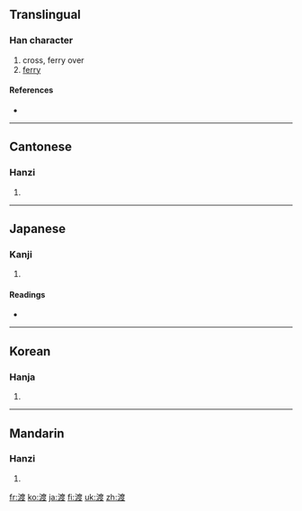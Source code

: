 ==Translingual==

===Han character===
{{Han char|rn=85|rad=水|as=09|sn=12|four=3014<sub>7</sub>|canj=水戈廿水 (EITE)|ids=⿰[[氵]][[度]]}}

# cross, ferry over
# [[ferry]]

====References====
* {{Han ref|kx=0634.010|dkj=17765|dj=1040.080|hdz=31683.120|uh=6E21|ud=28193|bh=B4E7|bd=46311}}

----

==Cantonese==

===Hanzi===
{{yue-hanzi|jyut=|y=dou6}}

# {{defn|Cantonese|sort=水09}}

----

==Japanese==

===Kanji===
{{ja-kanji|grade=c|rs=水09}}

# {{defn|Japanese|sort=水09}}

====Readings====
* {{ja-readings|on=[[と]] (to)|kun=[[わたる]] (wataru), [[わたす]] (watasu), [[わたし]] (watashi)}}

----

==Korean==

===Hanja===
{{ko-hanja|hangeul=도|eumhun=|rv=do|mr=to|y=to}}

# {{defn|Korean|sort=水09}}

----

==Mandarin==

===Hanzi===
{{cmn-hanzi|pin=[[dù]] ([[du4]]), [[fēng]] ([[feng1]])|wg=tu<sup>4</sup>, feng<sup>1</sup>}}

# {{defn|Mandarin|sort=水09}}

[[fr:渡]]
[[ko:渡]]
[[ja:渡]]
[[fi:渡]]
[[uk:渡]]
[[zh:渡]]